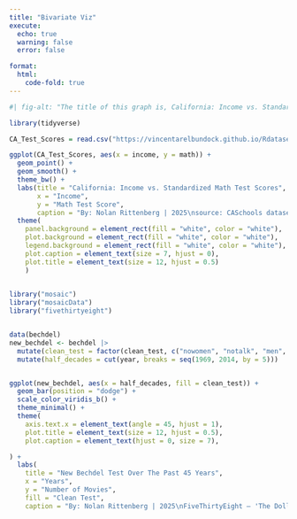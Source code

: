 ```yaml
---
title: "Bivariate Viz"
execute:
  echo: true
  warning: false
  error: false

format: 
  html: 
    code-fold: true
---
```





```r
#| fig-alt: "The title of this graph is, California: Income vs. Standardized Math Test Scores. The x-axis represents Income and the y axis represents Math Test Score. This graph was created in 2025 by Nolan Rittenberg"

library(tidyverse)

CA_Test_Scores = read.csv("https://vincentarelbundock.github.io/Rdatasets/csv/AER/CASchools.csv")

ggplot(CA_Test_Scores, aes(x = income, y = math)) + 
  geom_point() + 
  geom_smooth() +
  theme_bw() +
  labs(title = "California: Income vs. Standardized Math Test Scores",
       x = "Income",
       y = "Math Test Score",
       caption = "By: Nolan Rittenberg | 2025\nsource: CASchools dataset from the AER package. Accessed via Rdatasets: Vincent Arel-Bundock (https://vincentarelbundock.github.io/Rdatasets)") +
  theme(
    panel.background = element_rect(fill = "white", color = "white"),
    plot.background = element_rect(fill = "white", color = "white"),
    legend.background = element_rect(fill = "white", color = "white"),
    plot.caption = element_text(size = 7, hjust = 0),
    plot.title = element_text(size = 12, hjust = 0.5)
    )
  

```



```r
library("mosaic")
library("mosaicData")
library("fivethirtyeight")


data(bechdel)
new_bechdel <- bechdel |>
  mutate(clean_test = factor(clean_test, c("nowomen", "notalk", "men", "dubious", "ok"))) |>
  mutate(half_decades = cut(year, breaks = seq(1969, 2014, by = 5)))


ggplot(new_bechdel, aes(x = half_decades, fill = clean_test)) + 
  geom_bar(position = "dodge") +
  scale_color_viridis_b() +
  theme_minimal() +
  theme(
    axis.text.x = element_text(angle = 45, hjust = 1),
    plot.title = element_text(size = 12, hjust = 0.5),
    plot.caption = element_text(hjust = 0, size = 7),

) +
  labs(
    title = "New Bechdel Test Over The Past 45 Years",
    x = "Years",
    y = "Number of Movies",
    fill = "Clean Test",
    caption = "By: Nolan Rittenberg | 2025\nFiveThirtyEight — 'The Dollar-And-Cents Case Against Hollywood’s Exclusion of Women'")
```











